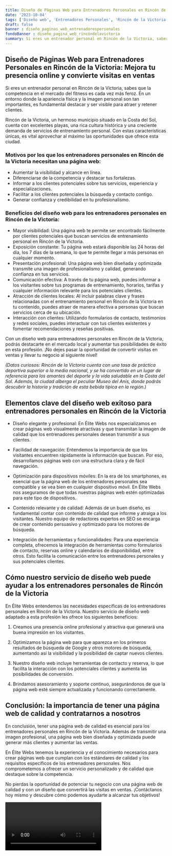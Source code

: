 ```yaml
---
title: Diseño de Páginas Web para Entrenadores Personales en Rincón de la Victoria
date: '2023-10-04'
tags: ['Diseño web', 'Entrenadores Personales', 'Rincón de la Victoria']
draft: false
banner : diseño_paginas_web_entrenadorespersonales
fondoBanner : diseño_pagina_web_rincóndelavictoria
summary: Si eres un entrenador personal en Rincón de la Victoria, sabes que la competencia en el mercado del fitness es cada vez más feroz. En un entorno donde la apariencia física y la imagen personal son tan importantes, es fundamental destacar y ser visible para atraer y retener clientes.
---
```


## Diseño de Páginas Web para Entrenadores Personales en Rincón de la Victoria: Mejora tu presencia online y convierte visitas en ventas

Si eres un entrenador personal en Rincón de la Victoria, sabes que la competencia en el mercado del fitness es cada vez más feroz. En un entorno donde la apariencia física y la imagen personal son tan importantes, es fundamental destacar y ser visible para atraer y retener clientes.

Rincón de la Victoria, un hermoso municipio situado en la Costa del Sol, cuenta con excelentes playas, una rica cultura histórica y una creciente demanda de servicios de entrenamiento personal. Con estas características únicas, es vital aprovechar al máximo las oportunidades que ofrece esta ciudad.

### Motivos por los que los entrenadores personales en Rincón de la Victoria necesitan una página web:

- Aumentar la visibilidad y alcance en línea.
- Diferenciarse de la competencia y destacar tus fortalezas.
- Informar a los clientes potenciales sobre tus servicios, experiencia y especializaciones.
- Facilitar a los clientes potenciales la búsqueda y contacto contigo.
- Generar confianza y credibilidad en tu profesionalismo.

### Beneficios del diseño web para los entrenadores personales en Rincón de la Victoria:

- Mayor visibilidad: Una página web te permite ser encontrado fácilmente por clientes potenciales que buscan servicios de entrenamiento personal en Rincón de la Victoria.
- Exposición constante: Tu página web estará disponible las 24 horas del día, los 7 días de la semana, lo que te permite llegar a más personas en cualquier momento.
- Presentación profesional: Una página web bien diseñada y optimizada transmite una imagen de profesionalismo y calidad, generando confianza en tus servicios.
- Comunicación efectiva: A través de tu página web, puedes informar a los visitantes sobre tus programas de entrenamiento, horarios, tarifas y cualquier información relevante para los potenciales clientes.
- Atracción de clientes locales: Al incluir palabras clave y frases relacionadas con el entrenamiento personal en Rincón de la Victoria en tu contenido, puedes atraer de manera efectiva a personas que buscan servicios cerca de su ubicación.
- Interacción con clientes: Utilizando formularios de contacto, testimonios y redes sociales, puedes interactuar con tus clientes existentes y fomentar recomendaciones y reseñas positivas.

Con un diseño web para entrenadores personales en Rincón de la Victoria, podrás destacarte en el mercado local y aumentar tus posibilidades de éxito en esta profesión. ¡No dejes pasar la oportunidad de convertir visitas en ventas y llevar tu negocio al siguiente nivel!

*(Datos curiosos: Rincón de la Victoria cuenta con una tasa de práctica deportiva superior a la media nacional, y se ha convertido en un lugar de referencia para los amantes del deporte y la vida saludable en la Costa del Sol. Además, la ciudad alberga el peculiar Museo del Anís, donde podrás descubrir la historia y tradición de esta bebida típica en la región.)*

<GifSeo />

<Cta />

## Elementos clave del diseño web exitoso para entrenadores personales en Rincón de la Victoria

- Diseño elegante y profesional: En Élite Webs nos especializamos en crear páginas web visualmente atractivas y que transmitan la imagen de calidad que los entrenadores personales desean transmitir a sus clientes.

- Facilidad de navegación: Entendemos la importancia de que los visitantes encuentren rápidamente la información que buscan. Por eso, desarrollamos páginas web con una estructura clara y de fácil navegación.

- Optimización para dispositivos móviles: En la era de los smartphones, es esencial que la página web de los entrenadores personales sea compatible y se vea bien en cualquier dispositivo móvil. En Élite Webs nos aseguramos de que todas nuestras páginas web estén optimizadas para este tipo de dispositivos.

- Contenido relevante y de calidad: Además de un buen diseño, es fundamental contar con contenido de calidad que informe y atraiga a los visitantes. Nuestro equipo de redactores expertos en SEO se encarga de crear contenido persuasivo y optimizado para los motores de búsqueda.

- Integración de herramientas y funcionalidades: Para una experiencia completa, ofrecemos la integración de herramientas como formularios de contacto, reservas online y calendarios de disponibilidad, entre otros. Esto facilita la comunicación entre los entrenadores personales y sus potenciales clientes.

## Cómo nuestro servicio de diseño web puede ayudar a los entrenadores personales de Rincón de la Victoria

En Élite Webs entendemos las necesidades específicas de los entrenadores personales en Rincón de la Victoria. Nuestro servicio de diseño web adaptado a esta profesión les ofrece los siguientes beneficios:

1. Creamos una presencia online profesional y atractiva que generará una buena impresión en los visitantes.

2. Optimizamos la página web para que aparezca en los primeros resultados de búsqueda de Google y otros motores de búsqueda, aumentando así la visibilidad y la posibilidad de captar nuevos clientes.

3. Nuestro diseño web incluye herramientas de contacto y reserva, lo que facilita la interacción con los potenciales clientes y aumenta las posibilidades de conversión.

4. Brindamos asesoramiento y soporte continuo, asegurándonos de que la página web esté siempre actualizada y funcionando correctamente.

## Conclusión: la importancia de tener una página web de calidad y contratarnos a nosotros

En conclusión, tener una página web de calidad es esencial para los entrenadores personales en Rincón de la Victoria. Además de transmitir una imagen profesional, una página web bien diseñada y optimizada puede generar más clientes y aumentar las ventas.

En Élite Webs tenemos la experiencia y el conocimiento necesarios para crear páginas web que cumplan con los estándares de calidad y los requisitos específicos de los entrenadores personales. Nos comprometemos a ofrecer un servicio personalizado y de calidad que destaque sobre la competencia.

No pierdas la oportunidad de potenciar tu negocio con una página web de calidad y con un diseño que convertirá las visitas en ventas. ¡Contáctanos hoy mismo y descubre cómo podemos ayudarte a alcanzar tus objetivos!

<Video />

<CtaBot job='Entrenadores Personales' city='Rincón de la Victoria'/>

<Gmaps query='Rincón de la Victoria+españa+maps' />